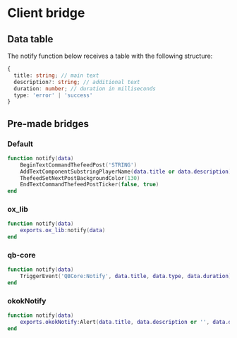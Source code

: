 # Client bridge

## Data table

The notify function below receives a table with the following structure:

```ts
{
  title: string; // main text
  description?: string; // additional text
  duration: number; // duration in milliseconds
  type: 'error' | 'success'
}
```

## Pre-made bridges

### Default

```lua copy filename="ac_documents/editable/bridge/client.lua"
function notify(data)
    BeginTextCommandThefeedPost('STRING')
    AddTextComponentSubstringPlayerName(data.title or data.description)
    ThefeedSetNextPostBackgroundColor(130)
    EndTextCommandThefeedPostTicker(false, true)
end
```

### ox_lib

```lua copy filename="ac_documents/editable/bridge/client.lua"
function notify(data)
    exports.ox_lib:notify(data)
end
```

### qb-core

```lua copy filename="ac_documents/editable/bridge/client.lua"
function notify(data)
    TriggerEvent('QBCore:Notify', data.title, data.type, data.duration)
end
```

### okokNotify

```lua copy filename="ac_documents/editable/bridge/client.lua"
function notify(data)
    exports.okokNotify:Alert(data.title, data.description or '', data.duration, data.type)
end
```
